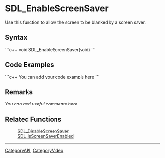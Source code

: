 <!-- pragma section-numbers off -->
<!-- pragma disable-camelcase -->

= SDL_EnableScreenSaver =
Use this function to allow the screen to be blanked by a screen saver.


== Syntax ==
```c++
void SDL_EnableScreenSaver(void)
```

== Code Examples ==
```c++
You can add your code example here
```

== Remarks ==
''You can add useful comments here''

== Related Functions ==
:[[SDL_DisableScreenSaver]]
:[[SDL_IsScreenSaverEnabled]]

----
[[CategoryAPI]], [[CategoryVideo]]
